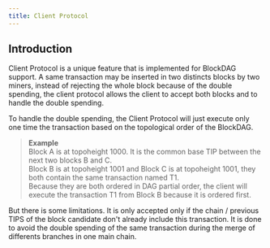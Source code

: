 ```yaml
---
title: Client Protocol
---
```


## Introduction

Client Protocol is a unique feature that is implemented for BlockDAG support.
A same transaction may be inserted in two distincts blocks by two miners, instead of rejecting the whole block because of the double spending, the client protocol allows the client to accept both blocks and to handle the double spending.

To handle the double spending, the Client Protocol will just execute only one time the transaction based on the topological order of the BlockDAG.

>**Example**<br/>
>Block A is at topoheight 1000. It is the common base TIP between the next two blocks B and C.<br/>
>Block B is at topoheight 1001 and Block C is at topoheight 1001, they both contain the same transaction named T1.<br/>
>Because they are both ordered in DAG partial order, the client will execute the transaction T1 from Block B because it is ordered first.<br/>

But there is some limitations. It is only accepted only if the chain / previous TIPS of the block candidate don't already include this transaction.
It is done to avoid the double spending of the same transaction during the merge of differents branches in one main chain.